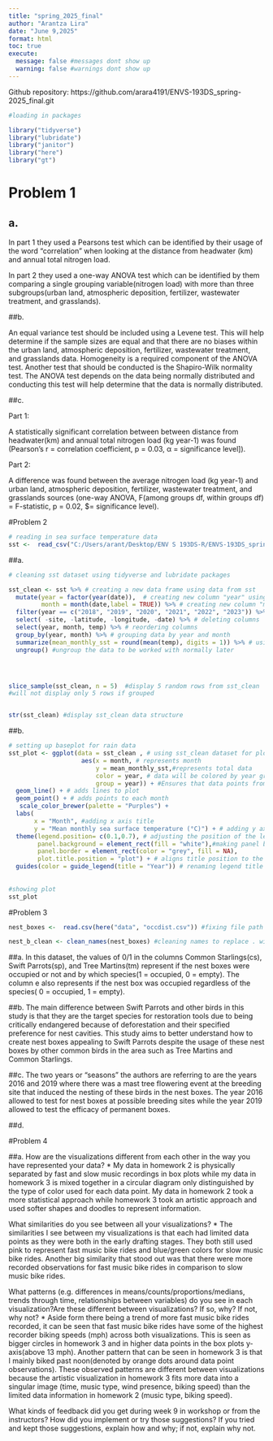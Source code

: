 ```yaml
---
title: "spring_2025_final"
author: "Arantza Lira"
date: "June 9,2025"
format: html
toc: true
execute: 
  message: false #messages dont show up
  warning: false #warnings dont show up
---
```


Github repository: https://github.com/arara4191/ENVS-193DS_spring-2025_final.git 

```r
#loading in packages

library("tidyverse")
library("lubridate")
library("janitor")
library("here")
library("gt")

```

# Problem 1

## a. 

In part 1 they used a Pearsons test which can be identified by their usage of the word "correlation" when looking at the distance from headwater (km) and annual total nitrogen load.

In part 2 they used a one-way ANOVA test which can be identified by them comparing a single grouping variable(nitrogen load) with more than three subgroups(urban land, atmospheric deposition, fertilizer, wastewater treatment, and grasslands).

##b. 

An equal variance test should be included using a Levene test. This will help determine if the sample sizes are equal and that there are no biases within the urban land, atmospheric deposition, fertilizer, wastewater treatment, and grasslands data. Homogeneity is a required component of the ANOVA test. Another test that should be conducted is the Shapiro-Wilk normality test. The ANOVA test depends on the data being normally distributed and conducting this test will help determine that the data is normally distributed. 

##c. 

Part 1: 

A statistically significant correlation between between distance from headwater(km) and annual total nitrogen load (kg year-1) was found (Pearson’s r = correlation coefficient, p = 0.03, α = significance level\]). 

Part 2: 

A difference was found between the average nitrogen load (kg year-1) and urban land, atmospheric deposition, fertilizer, wastewater treatment, and grasslands sources (one-way ANOVA, F(among groups df, within groups df) = F-statistic, p = 0.02, \$\alpha = significance level). 


#Problem 2

```r
# reading in sea surface temperature data
sst <-  read_csv("C:/Users/arant/Desktop/ENV S 193DS-R/ENVS-193DS_spring-2025_final/data/SST_update2023.csv")

```

##a. 

```r

# cleaning sst dataset using tidyverse and lubridate packages

sst_clean <- sst %>% # creating a new data frame using data from sst
  mutate(year = factor(year(date)),  # creating new column "year" using year function that selects the year observation in the "date" column
         month = month(date,label = TRUE)) %>% # creating new column "month" using month function that selects the month observation in the "date" column
  filter(year == c("2018", "2019", "2020", "2021", "2022", "2023")) %>% # selecting years 2018 - 2023
  select( -site, -latitude, -longitude, -date) %>% # deleting columns
  select(year, month, temp) %>% # reordering columns
  group_by(year, month) %>% # grouping data by year and month
  summarize(mean_monthly_sst = round(mean(temp), digits = 1)) %>% # using grouped data to find mean temp of each month per year and rounding
  ungroup() #ungroup the data to be worked with normally later




slice_sample(sst_clean, n = 5)  #display 5 random rows from sst_clean
#will not display only 5 rows if grouped


str(sst_clean) #display sst_clean data structure

```

##b. 

```r


# setting up baseplot for rain data
sst_plot <- ggplot(data = sst_clean , # using sst_clean dataset for plot 
                    aes(x = month, # represents month
                        y = mean_monthly_sst,#represents total data
                        color = year, # data will be colored by year groupings
                        group = year)) + #Ensures that data points from the same year are grouped together
  geom_line() + # adds lines to plot
  geom_point() + # adds points to each month
   scale_color_brewer(palette = "Purples") +
  labs(
       x = "Month", #adding x axis title
       y = "Mean monthly sea surface temperature (°C)") + # adding y axis title
  theme(legend.position= c(0.1,0.7), # adjusting the position of the legend
        panel.background = element_rect(fill = "white"),#making panel background white
        panel.border = element_rect(color = "grey", fill = NA),
        plot.title.position = "plot") + # aligns title position to the left
  guides(color = guide_legend(title = "Year")) # renaming legend title
 
   
#showing plot
sst_plot


```

#Problem 3

```r

nest_boxes <-  read.csv(here("data", "occdist.csv")) #fixing file path render issue

nest_b_clean <- clean_names(nest_boxes) #cleaning names to replace . with _
```


##a. 
In this dataset, the values of 0/1 in the columns Common Starlings(cs), Swift Parrots(sp), and Tree Martins(tm) represent if the nest boxes were occupied or not and by which species(1 = occupied, 0 = empty). The column e also represents if the nest box was occupied regardless of the species( 0 = occupied, 1 = empty).

##b. 
The main difference between Swift Parrots and other birds in this study is that they are the target species for restoration tools due to being critically endangered because of deforestation and their specified preference for nest cavities. This study aims to better understand how to create nest boxes appealing to Swift Parrots despite the usage of these nest boxes by other common birds in the area such as Tree Martins and Common Starlings.

##c.
The two years or "seasons" the authors are referring to are the years 2016 and 2019 where there was a mast tree flowering event at the breeding site that induced the nesting of these birds in the nest boxes. The year 2016 allowed to test for nest boxes at possible breeding sites while the year 2019 allowed to test the efficacy of permanent boxes.

##d.













#Problem 4

##a. 
How are the visualizations different from each other in the way you have represented your data?
  * My data in homework 2 is physically separated by fast and slow music recordings in box plots while my data in homework 3 is mixed together in a circular diagram only distinguished by the type of color used for each data point. My data in homework 2 took a more statistical approach while homework 3 took an artistic approach and used softer shapes and doodles to represent information.
  
What similarities do you see between all your visualizations?
  * The similarities I see between my visualizations is that each had limited data points as they were both in the early drafting stages. They both still used pink to represent fast music bike rides and blue/green colors for slow music bike rides. Another big similarity that stood out was that there were more recorded observations for fast music bike rides in comparison to slow music bike rides. 

What patterns (e.g. differences in means/counts/proportions/medians, trends through time, relationships between variables) do you see in each visualization?Are these different between visualizations? If so, why? If not, why not?
  * Aside form there being a trend of more fast music bike rides recorded, it can be seen that fast music bike rides have some of the highest recorder biking speeds (mph) across both visualizations. This is seen as bigger circles in homework 3 and in higher data points in the box plots y-axis(above 13 mph). Another pattern that can be seen in homework 3 is that I mainly biked past noon(denoted by orange dots around data point observations). These observed patterns are different between visualizations because the artistic visualization in homework 3 fits more data into a singular image (time, music type, wind presence, biking speed) than the limited data information in homework 2 (music type, biking speed).

What kinds of feedback did you get during week 9 in workshop or from the instructors? How did you implement or try those suggestions? If you tried and kept those suggestions, explain how and why; if not, explain why not.










